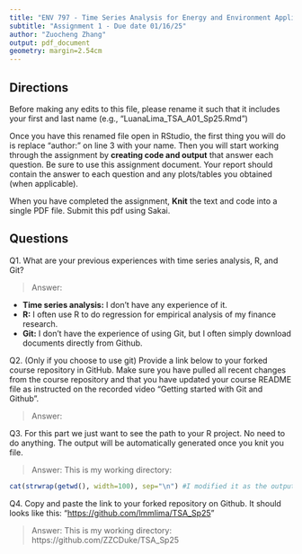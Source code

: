 ```yaml
---
title: "ENV 797 - Time Series Analysis for Energy and Environment Applications | Spring 2025"
subtitle: "Assignment 1 - Due date 01/16/25"
author: "Zuocheng Zhang"
output: pdf_document
geometry: margin=2.54cm
---
```


## Directions

Before making any edits to this file, please rename it such that it includes your first and last name (e.g., "LuanaLima_TSA_A01_Sp25.Rmd")

Once you have this renamed file open in RStudio, the first thing you will do is replace "author:" on line 3 with your name. Then you will start working through the assignment by **creating code and output** that answer each question. Be sure to use this assignment document. Your report should contain the answer to each question and any plots/tables you obtained (when applicable).

When you have completed the assignment, **Knit** the text and code into a single PDF file. Submit this pdf using Sakai.

## Questions

Q1. What are your previous experiences with time series analysis, R, and Git?

> Answer: 

- **Time series analysis:** I don't have any experience of it.
- **R:** I often use R to do regression for empirical analysis of my finance research.
- **Git:** I don't have the experience of using Git, but I often simply download documents directly from Github.




Q2. (Only if you choose to use git) Provide a link below to your forked course repository in GitHub. Make sure you have pulled all recent changes from the course repository and that you have updated your course README file as instructed on the recorded video "Getting started with Git and Github".

> Answer:

Q3. For this part we just want to see the path to your R project. No need to do anything. The output will be automatically generated once you knit you file.

> Answer: This is my working directory:

```r
cat(strwrap(getwd(), width=100), sep="\n") #I modified it as the outputs can't automatic break lines
```

Q4. Copy and paste the link to your forked repository on Github. It should looks like this: "<https://github.com/lmmlima/TSA_Sp25>"

> Answer: This is my working directory: https://github.com/ZZCDuke/TSA_Sp25
